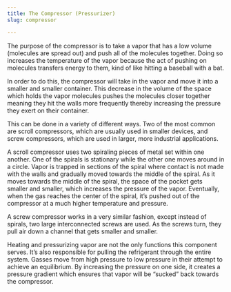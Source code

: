 ```yaml
---
title: The Compressor (Pressurizer)
slug: compressor

---
```

The purpose of the compressor is to take a vapor that has a low volume (molecules are spread out) and push all of the molecules together. Doing so increases the temperature of the vapor because the act of pushing on molecules transfers energy to them, kind of like hitting a baseball with a bat.

In order to do this, the compressor will take in the vapor and move it into a smaller and smaller container. This decrease in the volume of the space which holds the vapor molecules pushes the molecules closer together meaning they hit the walls more frequently thereby increasing the pressure they exert on their container.

This can be done in a variety of different ways. Two of the most common are scroll compressors, which are usually used in smaller devices, and screw compressors, which are used in larger, more industrial applications.  
  
A scroll compressor uses two spiraling pieces of metal set within one another. One of the spirals is stationary while the other one moves around in a circle. Vapor is trapped in sections of the spiral where contact is not made with the walls and gradually moved towards the middle of the spiral. As it moves towards the middle of the spiral, the space of the pocket gets smaller and smaller, which increases the pressure of the vapor. Eventually, when the gas reaches the center of the spiral, it’s pushed out of the compressor at a much higher temperature and pressure.

A screw compressor works in a very similar fashion, except instead of spirals, two large interconnected screws are used. As the screws turn, they pull air down a channel that gets smaller and smaller.

Heating and pressurizing vapor are not the only functions this component serves. It’s also responsible for pulling the refrigerant through the entire system. Gasses move from high pressure to low pressure in their attempt to achieve an equilibrium. By increasing the pressure on one side, it creates a pressure gradient which ensures that vapor will be “sucked” back towards the compressor.